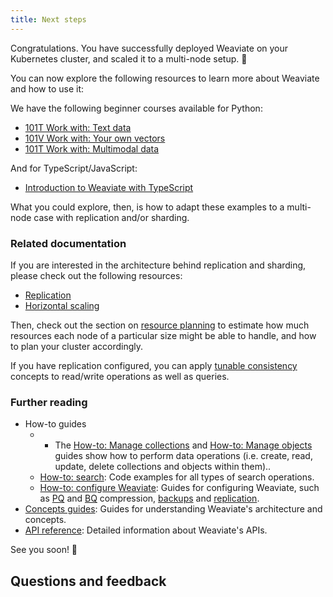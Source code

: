 ```yaml
---
title: Next steps
---
```


Congratulations. You have successfully deployed Weaviate on your Kubernetes cluster, and scaled it to a multi-node setup. 🎉

You can now explore the following resources to learn more about Weaviate and how to use it:

We have the following beginner courses available for Python:
- [101T Work with: Text data](../../py/starter_text_data/index.md)
- [101V Work with: Your own vectors](../../py/starter_custom_vectors/index.md)
- [101T Work with: Multimodal data](../../py/starter_multimodal_data/index.md)

And for TypeScript/JavaScript:
- [Introduction to Weaviate with TypeScript](/docs/academy/js/starter_text_data)

What you could explore, then, is how to adapt these examples to a multi-node case with replication and/or sharding.

### Related documentation

If you are interested in the architecture behind replication and sharding, please check out the following resources:
- [Replication](/docs/weaviate/concepts/replication-architecture/index.md)
- [Horizontal scaling](/docs/weaviate/concepts/cluster.md)

Then, check out the section on [resource planning](/docs/weaviate/concepts/resources.md) to estimate how much resources each node of a particular size might be able to handle, and how to plan your cluster accordingly.

If you have replication configured, you can apply [tunable consistency](docs/deploy/configuration/replication.md) concepts to read/write operations as well as queries.

### Further reading

- How-to guides
    - - The [How-to: Manage collections](/docs/weaviate/manage-collections/index.mdx) and [How-to: Manage objects](/docs/weaviate/manage-objects/index.mdx) guides show how to perform data operations (i.e. create, read, update, delete collections and objects within them)..
    - [How-to: search](/docs/weaviate/search/index.mdx): Code examples for all types of search operations.
    - [How-to: configure Weaviate](/docs/weaviate/configuration/index.mdx): Guides for configuring Weaviate, such as [PQ](/docs/weaviate/configuration/compression/pq-compression.md) and [BQ](/docs/weaviate/configuration/compression/bq-compression.md) compression, [backups](docs/deploy/configuration/backups.md) and [replication](docs/deploy/configuration/replication.md).
- [Concepts guides](/docs/weaviate/concepts/index.md): Guides for understanding Weaviate's architecture and concepts.
- [API reference](/docs/weaviate/api/index.mdx): Detailed information about Weaviate's APIs.


<CTASocials />

See you soon! 👋

## Questions and feedback


<DocsFeedback/>
